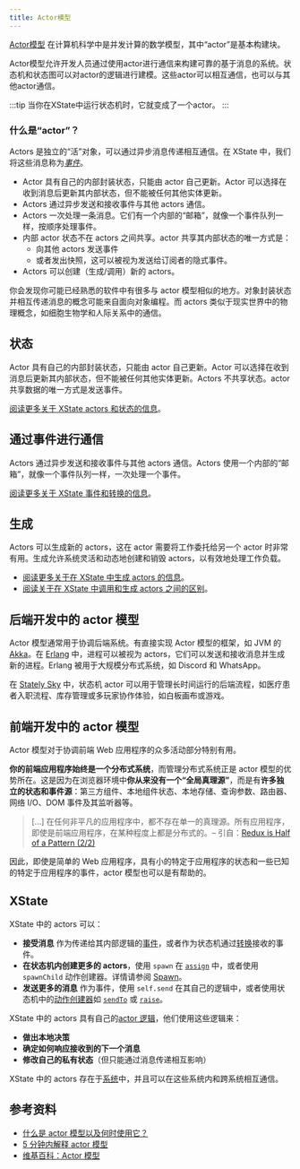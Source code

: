 ```yaml
---
title: Actor模型
---
```


[Actor模型](https://en.wikipedia.org/wiki/Actor_model) 在计算机科学中是并发计算的数学模型，其中“actor”是基本构建块。

Actor模型允许开发人员通过使用actor进行通信来构建可靠的基于消息的系统。状态机和状态图可以对actor的逻辑进行建模。这些actor可以相互通信，也可以与其他actor通信。

:::tip
当你在XState中运行状态机时，它就变成了一个actor。
:::

### 什么是“actor”？

Actors 是独立的“活”对象，可以通过异步消息传递相互通信。在 XState 中，我们将这些消息称为[_事件_](transitions.mdx)。

- Actor 具有自己的内部封装状态，只能由 actor 自己更新。Actor 可以选择在收到消息后更新其内部状态，但不能被任何其他实体更新。
- Actors 通过异步发送和接收事件与其他 actors 通信。
- Actors 一次处理一条消息。它们有一个内部的“邮箱”，就像一个事件队列一样，按顺序处理事件。
- 内部 actor 状态不在 actors 之间共享。actor 共享其内部状态的唯一方式是：
  - 向其他 actors 发送事件
  - 或者发出快照，这可以被视为发送给订阅者的隐式事件。
- Actors 可以创建（生成/调用）新的 actors。

你会发现你可能已经熟悉的软件中有很多与 actor 模型相似的地方。对象封装状态并相互传递消息的概念可能来自面向对象编程。而 actors 类似于现实世界中的物理概念，如细胞生物学和人际关系中的通信。

## 状态

Actor 具有自己的内部封装状态，只能由 actor 自己更新。Actor 可以选择在收到消息后更新其内部状态，但不能被任何其他实体更新。Actors 不共享状态。actor 共享数据的唯一方式是发送事件。

[阅读更多关于 XState actors 和状态的信息](actors.mdx)。

## 通过事件进行通信

Actors 通过异步发送和接收事件与其他 actors 通信。Actors 使用一个内部的“邮箱”，就像一个事件队列一样，一次处理一个事件。

[阅读更多关于 XState 事件和转换的信息](transitions.mdx)。

## 生成

Actors 可以生成新的 actors，这在 actor 需要将工作委托给另一个 actor 时非常有用。生成允许系统灵活和动态地创建和销毁 actors，以有效地处理工作负载。

- [阅读更多关于在 XState 中生成 actors 的信息](spawn.mdx)。
- [阅读关于在 XState 中调用和生成 actors 之间的区别](actors.mdx#invoking-and-spawning-actors)。

## 后端开发中的 actor 模型

Actor 模型通常用于协调后端系统。有直接实现 Actor 模型的框架，如 JVM 的 [Akka](https://doc.akka.io/docs/akka/current/typed/guide/introduction.html)。在 [Erlang](https://www.erlang.org/docs) 中，进程可以被视为 actors，它们可以发送和接收消息并生成新的进程。Erlang 被用于大规模分布式系统，如 Discord 和 WhatsApp。

在 [Stately Sky](https://stately.ai/docs/stately-sky-getting-started) 中，状态机 actor 可以用于管理长时间运行的后端流程，如医疗患者入职流程、库存管理或多玩家协作体验，如白板画布或游戏。

## 前端开发中的 actor 模型

Actor 模型对于协调前端 Web 应用程序的众多活动部分特别有用。

**你的前端应用程序始终是一个分布式系统**，而管理分布式系统正是 actor 模型的优势所在。这是因为在浏览器环境中**你从来没有一个“全局真理源”**，而是有**许多独立的状态和事件源**：第三方组件、本地组件状态、本地存储、查询参数、路由器、网络 I/O、DOM 事件及其监听器等。

> […] 在任何非平凡的应用程序中，都不存在单一的真理源。所有应用程序，即使是前端应用程序，在某种程度上都是分布式的。– 引自：[Redux is Half of a Pattern (2/2)](https://dev.to/davidkpiano/redux-is-half-of-a-pattern-2-2-4jo3)

因此，即使是简单的 Web 应用程序，具有小的特定于应用程序的状态和一些已知的特定于应用程序的事件，actor 模型也可以是有帮助的。

## XState

XState 中的 actors 可以：
- **接受消息** 作为传递给其内部逻辑的[事件](/docs/transitions/#event-objects)，或者作为状态机通过[转换](transitions.mdx)接收的事件。
- **在状态机内创建更多的 actors**，使用 `spawn` 在 [`assign`](/docs/actions/#assign-action) 中，或者使用 `spawnChild` 动作创建器。详情请参阅 [Spawn](spawn.mdx)。
- **发送更多的消息** 作为事件，使用 `self.send` 在其自己的逻辑中，或者使用状态机中的[动作创建器](actions.mdx)如 [`sendTo`](/docs/actions/#send-to-action) 或 [`raise`](/docs/actions/#raise-action)。

XState 中的 actors 具有自己的[actor 逻辑](/docs/actors/#actor-logic)，他们使用这些逻辑来：
- **做出本地决策**
- **确定如何响应接收到的下一个消息**
- **修改自己的私有状态**（但只能通过消息传递相互影响）

XState 中的 actors 存在于[系统](system.mdx)中，并且可以在这些系统内和跨系统相互通信。

## 参考资料

- [什么是 actor 模型以及何时使用它？](https://stately.ai/blog/what-is-the-actor-model)
- [5 分钟内解释 actor 模型](https://www.youtube.com/watch?v=ELwEdb_pD0k)
- [维基百科：Actor 模型](https://en.wikipedia.org/wiki/Actor_model)
